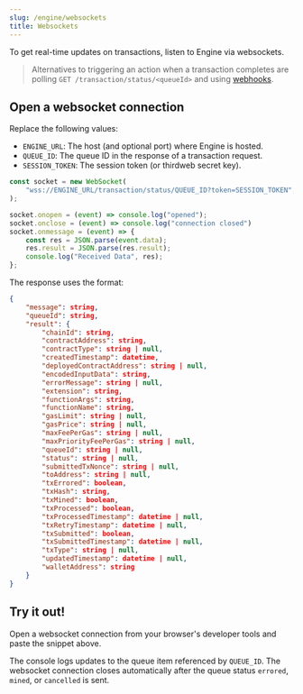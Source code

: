 ```yaml
---
slug: /engine/websockets
title: Websockets
---
```


To get real-time updates on transactions, listen to Engine via websockets.

> Alternatives to triggering an action when a transaction completes are polling `GET /transaction/status/<queueId>` and using [webhooks](/engine/webhooks).

## Open a websocket connection

Replace the following values:
- `ENGINE_URL`: The host (and optional port) where Engine is hosted.
- `QUEUE_ID`: The queue ID in the response of a transaction request.
- `SESSION_TOKEN`: The session token (or thirdweb secret key).

```js
const socket = new WebSocket(
    "wss://ENGINE_URL/transaction/status/QUEUE_ID?token=SESSION_TOKEN",
);

socket.onopen = (event) => console.log("opened");
socket.onclose = (event) => console.log("connection closed")
socket.onmessage = (event) => {
    const res = JSON.parse(event.data);
    res.result = JSON.parse(res.result);
    console.log("Received Data", res);
};
```

The response uses the format:

```json
{
    "message": string,
    "queueId": string,
    "result": {
        "chainId": string,
        "contractAddress": string,
        "contractType": string | null,
        "createdTimestamp": datetime,
        "deployedContractAddress": string | null,
        "encodedInputData": string,
        "errorMessage": string | null,
        "extension": string,
        "functionArgs": string,
        "functionName": string,
        "gasLimit": string | null,
        "gasPrice": string | null,
        "maxFeePerGas": string | null,
        "maxPriorityFeePerGas": string | null,
        "queueId": string | null,
        "status": string | null,
        "submittedTxNonce": string | null,
        "toAddress": string | null,
        "txErrored": boolean,
        "txHash": string,
        "txMined": boolean,
        "txProcessed": boolean,
        "txProcessedTimestamp": datetime | null,
        "txRetryTimestamp": datetime | null,
        "txSubmitted": boolean,
        "txSubmittedTimestamp": datetime | null,
        "txType": string | null,
        "updatedTimestamp": datetime | null,
        "walletAddress": string
    }
}
```

## Try it out!

Open a websocket connection from your browser's developer tools and paste the snippet above.

The console logs updates to the queue item referenced by `QUEUE_ID`.
The websocket connection closes automatically after the queue status `errored`, `mined`, or `cancelled` is sent.
